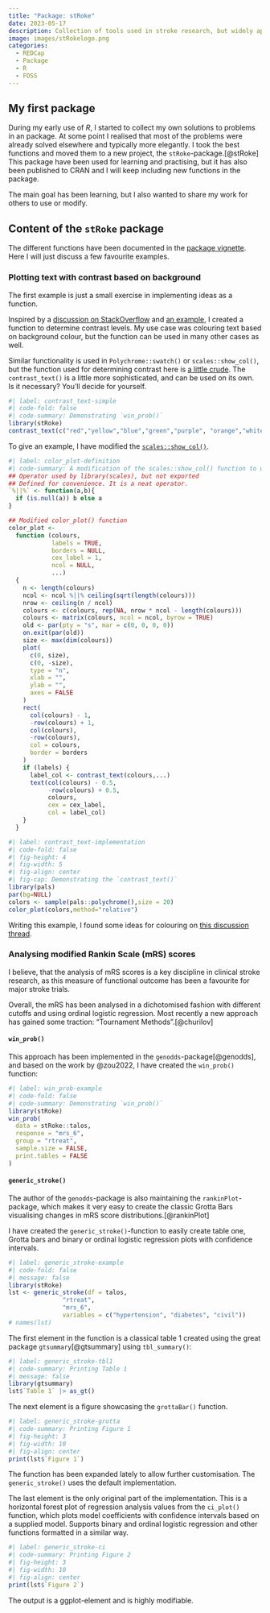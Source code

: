 ```yaml
---
title: "Package: stRoke"
date: 2023-05-17
description: Collection of tools used in stroke research, but widely applicable. 
image: images/stRokelogo.png
categories:
  - REDCap
  - Package
  - R
  - FOSS
---
```


## My first package

During my early use of *R*, I started to collect my own solutions to problems in an package. At some point I realised that most of the problems were already solved elsewhere and typically more elegantly. I took the best functions and moved them to a new project, the `stRoke`-package.[@stRoke] This package have been used for learning and practising, but it has also been published to CRAN and I will keep including new functions in the package.

The main goal has been learning, but I also wanted to share my work for others to use or modify.

## Content of the `stRoke` package

The different functions have been documented in the [package vignette](https://agdamsbo.github.io/stRoke/articles/toolbox.html). Here I will just discuss a few favourite examples.

### Plotting text with contrast based on background

The first example is just a small exercise in implementing ideas as a function.

Inspired by a [discussion on StackOverflow](https://stackoverflow.com/questions/1855884/determine-font-color-based-on-background-color) and [an example](https://stackoverflow.com/a/66669838/21019325), I created a function to determine contrast levels. My use case was colouring text based on background colour, but the function can be used in many other cases as well.

Similar functionality is used in `Polychrome::swatch()` or `scales::show_col()`, but the function used for determining contrast here is [a little crude](https://github.com/r-lib/scales/blob/b3df2fb6efd5b440377b0699d3830f1082fa3140/R/colour-manip.r#L74). The `contrast_text()` is a little more sophisticated, and can be used on its own. Is it necessary? You'll decide for yourself.

```r
#| label: contrast_text-simple
#| code-fold: false
#| code-summary: Demonstrating `win_prob()`
library(stRoke)
contrast_text(c("red","yellow","blue","green","purple", "orange","white","black"))
```

To give an example, I have modified the [`scales::show_col()`](https://github.com/r-lib/scales/blob/b3df2fb6efd5b440377b0699d3830f1082fa3140/R/colour-manip.r#L72-L115).

```r
#| label: color_plot-definition
#| code-summary: A modification of the scales::show_col() function to use stRoke::contrast_text() for text coloring.
## Operator used by library(scales), but not exported
## Defined for convenience. It is a neat operator.
`%||%` <- function(a,b){
  if (is.null(a)) b else a
}

## Modified color_plot() function
color_plot <-
  function (colours,
            labels = TRUE,
            borders = NULL,
            cex_label = 1,
            ncol = NULL,
            ...)
  {
    n <- length(colours)
    ncol <- ncol %||% ceiling(sqrt(length(colours)))
    nrow <- ceiling(n / ncol)
    colours <- c(colours, rep(NA, nrow * ncol - length(colours)))
    colours <- matrix(colours, ncol = ncol, byrow = TRUE)
    old <- par(pty = "s", mar = c(0, 0, 0, 0))
    on.exit(par(old))
    size <- max(dim(colours))
    plot(
      c(0, size),
      c(0, -size),
      type = "n",
      xlab = "",
      ylab = "",
      axes = FALSE
    )
    rect(
      col(colours) - 1,
      -row(colours) + 1,
      col(colours),
      -row(colours),
      col = colours,
      border = borders
    )
    if (labels) {
      label_col <- contrast_text(colours,...)
      text(col(colours) - 0.5,
           -row(colours) + 0.5,
           colours,
           cex = cex_label,
           col = label_col)
    }
  }
```

```r
#| label: contrast_text-implementation
#| code-fold: false
#| fig-height: 4
#| fig-width: 5
#| fig-align: center
#| fig-cap: Demonstrating the `contrast_text()`
library(pals)
par(bg=NULL)
colors <- sample(pals::polychrome(),size = 20)
color_plot(colors,method="relative")
```

Writing this example, I found some ideas for colouring on [this discussion thread](https://stackoverflow.com/questions/9563711/r-color-palettes-for-many-data-classes).

### Analysing modified Rankin Scale (mRS) scores

I believe, that the analysis of mRS scores is a key discipline in clinical stroke research, as this measure of functional outcome has been a favourite for major stroke trials.

Overall, the mRS has been analysed in a dichotomised fashion with different cutoffs and using ordinal logistic regression. Most recently a new approach has gained some traction: "Tournament Methods".[@churilov]

#### `win_prob()`

This approach has been implemented in the `genodds`-package[@genodds], and based on the work by @zou2022, I have created the `win_prob()` function:

```r
#| label: win_prob-example
#| code-fold: false
#| code-summary: Demonstrating `win_prob()`
library(stRoke)
win_prob(
  data = stRoke::talos,
  response = "mrs_6",
  group = "rtreat",
  sample.size = FALSE,
  print.tables = FALSE
)
```

#### `generic_stroke()`

The author of the `genodds`-package is also maintaining the `rankinPlot`-package, which makes it very easy to create the classic Grotta Bars visualising changes in mRS score distributions.[@rankinPlot]

I have created the `generic_stroke()`-function to easily create table one, Grotta bars and binary or ordinal logistic regression plots with confidence intervals.

```r
#| label: generic_stroke-example
#| code-fold: false
#| message: false
library(stRoke)
lst <- generic_stroke(df = talos,
               "rtreat",
               "mrs_6",
               variables = c("hypertension", "diabetes", "civil"))
# names(lst)
```

The first element in the function is a classical table 1 created using the great package `gtsummary`[@gtsummary] using `tbl_summary()`:

```r
#| label: generic_stroke-tbl1
#| code-summary: Printing Table 1
#| message: false
library(gtsummary)
lst$`Table 1` |> as_gt()
```

The next element is a figure showcasing the `grottaBar()` function.

```r
#| label: generic_stroke-grotta
#| code-summary: Printing Figure 1
#| fig-height: 3
#| fig-width: 10
#| fig-align: center
print(lst$`Figure 1`)
```

The function has been expanded lately to allow further customisation. The `generic_stroke()` uses the default implementation.

The last element is the only original part of the implementation. This is a horizontal forest plot of regression analysis values from the `ci_plot()` function, which plots model coefficients with confidence intervals based on a supplied model. Supports binary and ordinal logistic regression and other functions formatted in a similar way.

```r
#| label: generic_stroke-ci
#| code-summary: Printing Figure 2
#| fig-height: 3
#| fig-width: 10
#| fig-align: center
print(lst$`Figure 2`)
```

The output is a ggplot-element and is highly modifiable.
